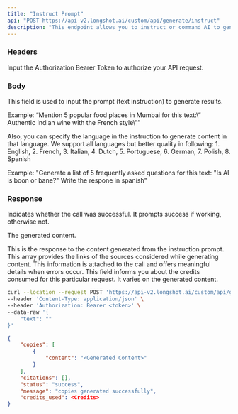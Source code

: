 ```yaml
---
title: "Instruct Prompt"
api: "POST https://api-v2.longshot.ai/custom/api/generate/instruct"
description: "This endpoint allows you to instruct or command AI to generate content based on your prompt. Add escape sequences in the text wherever necessary."
---
```


### Headers

<ParamField header="Authorization" type="string" placeholder="Bearer <Secret Token>" required>
  Input the Authorization Bearer Token to authorize your API request.
</ParamField>

### Body

<ParamField body="text" type="string" required>
  This field is used to input the prompt (text instruction) to generate results.
  
  Example: 
  “Mention 5 popular food places in Mumbai for this text:\” Authentic Indian wine with the French style\””

  Also, you can specify the language in the instruction to generate content in that language. We support all languages but better quality in following:
    1. English,
    2. French,
    3. Italian,
    4. Dutch,
    5. Portuguese,
    6. German,
    7. Polish,
    8. Spanish
  
  Example:
  "Generate a list of 5 frequently asked questions for this text: "Is AI is boon or bane?" 
   Write the respone in spanish"
</ParamField>

### Response

<ResponseField name="status" type="string">
  Indicates whether the call was successful. It prompts success if working, otherwise not.
</ResponseField>

<ResponseField name="copies" type="object">

The generated content.

<Expandable title="Toggle object">

<ResponseField name="content" type="string">
  This is the response to the content generated from the instruction prompt.
</ResponseField>

</Expandable>

</ResponseField>

<ResponseField name="citations" type="string">
  This array provides the links of the sources considered while generating content.
</ResponseField>

<ResponseField name="message" type="string">
  This information is attached to the call and offers meaningful details when errors occur.
</ResponseField>

<ResponseField name="credits_used" type="number">
  This field informs you about the credits consumed for this particular request. It varies on the generated content.
</ResponseField>

<RequestExample>

```bash Example Request
curl --location --request POST 'https://api-v2.longshot.ai/custom/api/generate/instruct' \
--header 'Content-Type: application/json' \
--header 'Authorization: Bearer <token>' \
--data-raw '{
    "text": ""
}'
```

</RequestExample>

<ResponseExample>

```json Response
{
	"copies": [
		{
			"content": "<Generated Content>"
		}
	],
	"citations": [],
	"status": "success",
	"message": "copies generated successfully",
	"credits_used": <Credits>
}
```

</ResponseExample>
